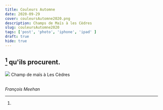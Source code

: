 ```yaml
---
title: Couleurs Automne
date: 2020-09-29
cover: couleursAutomne2020.png
description: Champs de Maïs à les Cèdres
slug: couleursAutomne2020
tags: ['post', 'photo', 'iphone', 'ipad' ]
draft: true 
hide: true
---
```


## [^1] qu'ils procurent.



<Flex>
  <Card width={[ 256, 320 ]} mx='auto'>
    <Image src='couleursAutomne2020.png'/>
    <Text>
      Champ de maïs à Les Cèdres 
    </Text>
  </Card>
</Flex>

<br/>
<br/>





*François Meehan*


[^1]: 